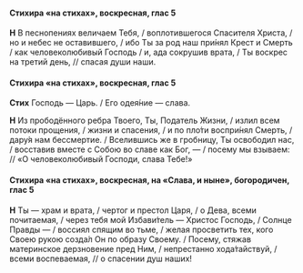 #### Стихира «на стихах», воскресная, глас 5

**Н** В песнопениях величаем Тебя, / воплотившегося Спасителя Христа, / но и небес не оставившего, / ибо Ты за род наш при́нял Крест и Смерть / как человеколюбивый Господь / и, ада сокрушив врата, / Ты воскрес на третий день, // спасая души наши.

#### Стихира «на стихах», воскресная, глас 5

**Стих** Господь — Царь. / Его одея́ние — слава.

**Н** Из прободённого ребра Твоего, Ты, Податель Жизни, / излил всем потоки прощения, / жизни и спасения, / и по пло́ти воспри́нял Смерть, / дару́я нам бессмертие. / Вселившись же в гробницу, Ты освободил нас, / восставив вместе с Собою во славе как Бог, — / посему мы взываем: // «О человеколюбивый Господи, слава Тебе!»

#### Стихира «на стихах», воскресная, на «Слава, и ныне», богородичен, глас 5

**Н** Ты — храм и врата, / чертог и престол Царя, / о Дева, всеми почитаемая, / через тебя мой Избави́тель — Христос Господь, / Солнце Правды — / воссиял спящим во тьме, / желая просветить тех, кого Своею рукою созда́л Он по образу Своему. / Посему, стяжав материнское дерзновение пред Ним, / непрестанно хода́тайствуй, / всеми воспеваемая, // о спасении душ наших!
